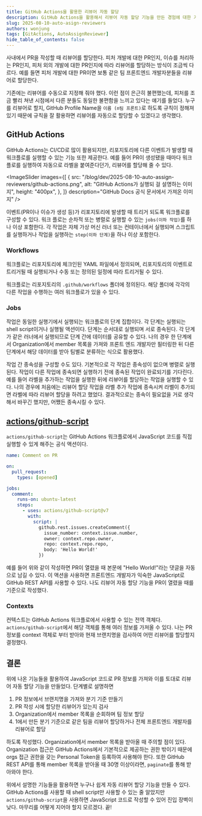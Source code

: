 ```yaml
---
title: GitHub Actions을 활용한 리뷰어 자동 할당
description: GitHub Actions을 활용해서 리뷰어 자동 할당 기능을 만든 경험에 대한 기록입니다.
slug: 2025-08-10-auto-asign-reviewers
authors: wonjung
tags: [GitActions, AutoAssignReviewer]
hide_table_of_contents: false
---
```



사내에서 PR을 작성할 때 리뷰어를 할당한다.
피처 개발에 대한 PR인지, 이슈를 처리하는 PR인지, 피처 외의 개발에 대한 PR인지에 따라 리뷰어를 할당하는 방식이 조금씩 다르다.
예를 들면 피처 개발에 대한 PR이면 보통 같은 팀 프론트엔드 개발자분들을 리뷰어로 할당한다.

기존에는 리뷰어를 수동으로 지정해 줘야 했다.
이런 점이 은근히 불편했는데, 피처를 조금 빨리 쳐낸 시점에서 다른 분들도 동일한 불편함을 느끼고 있다는 얘기를 들었다.
누구를 리뷰어로 할지, GitHub Profile Name을 `이름 (n팀 프론트)`로 하도록 규칙이 정해져 있기 때문에 규칙을 잘 활용하면 리뷰어를 자동으로 할당할 수 있겠다고 생각했다.

## GitHub Actions

GitHub Actions는 CI/CD로 많이 활용되지만, 리포지토리에 다른 이벤트가 발생할 때 워크플로를 실행할 수 있는 기능 또한 제공한다.
예를 들어 PR이 생성됐을 때마다 워크플로를 실행하여 자동으로 라벨을 붙여준다던가, 리뷰어를 할당해 줄 수 있다.

<ImageSlider
  images={[
    {
      src: "/blog/dev/2025-08-10-auto-assign-reviewers/github-actions.png",
      alt: "GitHub Actions가 실행되 걸 설명하는 이미지",
      height: "400px",
    },
  ]}
  description="GitHub Docs 공식 문서에서 가져온 이미지"
/>

이벤트(PR이나 이슈가 생성 등)가 리포지토리에 발생할 때 트리거 되도록 워크플로를 구성할 수 있다.
워크 플로는 순차적 또는 병렬로 실행할 수 있는 `jobs(이하 작업)`를 하나 이상 포함한다.
각 작업은 자체 가상 머신 러너 또는 컨테이너에서 실행되며 스크립트를 실행하거나 작업을 실행하는 `step(이하 단계)`을 하나 이상 포함한다.

### Workflows

워크플로는 리포지토리에 체크인된 YAML 파일에서 정의되며, 리포지토리의 이벤트로 트리거될 때 실행되거나 수동 또는 정의된 일정에 따라 트리거될 수 있다.

워크플로는 리포지토리의 `.github/workflows` 폴더에 정의된다.
해당 폴더에 각각의 다른 작업을 수행하는 여러 워크플로가 있을 수 있다.

### Jobs

작업은 동일한 실행기에서 실행되는 워크플로의 단계 집합이다.
각 단계는 실행되는 shell script이거나 실행될 액션이다.
단계는 순서대로 실행되며 서로 종속된다.
각 단계가 같은 러너에서 실행되므로 단계 간에 데이터를 공유할 수 있다.
나의 경우 한 단계에서 Organization에서 member 목록을 가져와 프론트 엔드 개발자만 필터링한 뒤 다른 단계에서 해당 데이터를 받아 팀별로 분류하는 식으로 활용했다.

작업 간 종속성을 구성할 수도 있다.
기본적으로 각 작업은 종속성이 없으며 병렬로 실행된다.
작업이 다른 작업에 종속되면 실행하기 전에 종속된 작업이 완료되기를 기다린다.
예를 들어 라벨을 추가하는 작업을 실행한 뒤에 리뷰어를 할당하는 작업을 실행할 수 있다.
나의 경우에 처음에는 리뷰어 할당 작업을 라벨 추가 작업에 종속시켜 라벨이 추가되면 라벨에 따라 리뷰어 할당을 하려고 했었다.
결과적으로는 종속이 필요없을 거로 생각해서 바꾸긴 했지만, 어쨌든 종속시킬 수 있다.

## [actions/github-script](https://github.com/marketplace/actions/github-script)

`actions/github-script`는 GitHub Actions 워크플로에서 JavaScript 코드를 직접 실행할 수 있게 해주는 공식 액션이다.

```yml
name: Comment on PR

on:
  pull_request:
    types: [opened]

jobs:
  comment:
    runs-on: ubuntu-latest
    steps:
      - uses: actions/github-script@v7
        with:
          script: |
            github.rest.issues.createComment({
              issue_number: context.issue.number,
              owner: context.repo.owner,
              repo: context.repo.repo,
              body: 'Hello World!'
            })
```

예를 들어 위와 같이 작성하면 PR이 열렸을 때 본문에 "Hello World!"라는 댓글을 자동으로 남길 수 있다.
이 액션을 사용하면 프론트엔드 개발자가 익숙한 JavaScript로 GitHub REST API를 사용할 수 있다.
나도 리뷰어 자동 할당 기능을 PR이 열렸을 때를 기준으로 작성했다.

### Contexts

컨텍스트는 GitHub Actions 워크플로에서 사용할 수 있는 전역 객체다.
`actions/github-script`에서 해당 객체를 통해 여러 정보를 가져올 수 있다.
나는 PR 정보를 context 객체로 부터 받아와 현재 브랜치명을 검사하여 어떤 리뷰어를 할당할지 결정했다.

## 결론

위에 나온 기능들을 활용하여 JavaScript 코드로 PR 정보를 가져와 이를 토대로 리뷰어 자동 할당 기능을 만들었다.
단계별로 설명하면

1. PR 정보에서 브랜치명을 가져와 분기 기준 만들기
2. PR 작성 시에 할당한 리뷰어가 있는지 검사
3. Organization에서 member 목록을 순회하며 팀 정보 할당
4. 1에서 만든 분기 기준으로 같은 팀을 리뷰어 할당하거나 전체 프론트엔드 개발자를 리뷰어로 할당

하도록 작성했다.
Organization에서 member 목록을 받아올 때 주의할 점이 있다.
Organization 접근은 GitHub Actions에서 기본적으로 제공하는 권한 밖이기 때문에 orgs 접근 권한을 갖는 Personal Token을 등록하여 사용해야 한다.
또한 GitHub REST API를 통해 member 목록을 받아올 때 30명 이상이라면, `paginate`를 통해 받아와야 한다.

위에서 설명한 기능들을 활용하면 누구나 쉽게 자동 리뷰어 할당 기능을 만들 수 있다.
GitHub Actions를 사용할 때 shell script만 사용할 수 있는 줄 알았지만 `actions/github-script`을 사용하면 JavaScript 코드로 작성할 수 있어 진입 장벽이 낮다.
마무리를 어떻게 지어야 할지 모르겠다.
끝!
